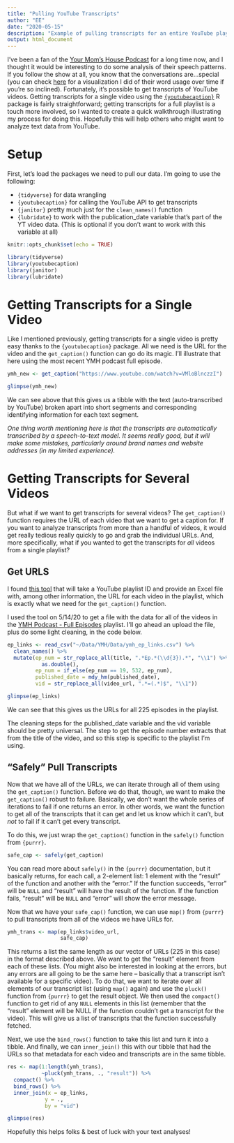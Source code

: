 ```yaml
---
title: "Pulling YouTube Transcripts"
author: "EE"
date: "2020-05-15"
description: "Example of pulling transcripts for an entire YouTube playlist"
output: html_document
---
```


I've been a fan of the [Your Mom's House Podcast](http://www.yourmomshousepodcast.com/) for a long time now, and I thought it would be interesting to do some analysis of their speech patterns. If you follow the show at all, you know that the conversations are...special (you can check [here](https://github.com/ekholme/YMH/blob/master/Viz/defining_words.png) for a visualization I did of their word usage over time if you're so inclined). Fortunately, it's possible to get transcripts of YouTube videos. Getting transcripts for a single video using the [`{youtubecaption}`](https://cran.r-project.org/package=youtubecaption) R package is fairly straightforward; getting transcripts for a full playlist is a touch more involved, so I wanted to create a quick walkthrough illustrating my process for doing this. Hopefully this will help others who might want to analyze text data from YouTube.

# Setup

First, let's load the packages we need to pull our data. I'm going to use the following:

+ `{tidyverse}` for data wrangling
+ `{youtubecaption}` for calling the YouTube API to get transcripts
+ `{janitor}` pretty much just for the `clean_names()` function
+ `{lubridate}` to work with the publication_date variable that's part of the YT video data. (This is optional if you don't want to work with this variable at all)

```r
knitr::opts_chunk$set(echo = TRUE)

library(tidyverse)
library(youtubecaption)
library(janitor)
library(lubridate)

```


# Getting Transcripts for a Single Video

Like I mentioned previously, getting transcripts for a single video is pretty easy thanks to the `{youtubecaption}` package. All we need is the URL for the video and the `get_caption()` function can go do its magic. I'll illustrate that here using the most recent YMH podcast full episode.

```r
ymh_new <- get_caption("https://www.youtube.com/watch?v=VMloBlnczzI")

glimpse(ymh_new)
```

We can see above that this gives us a tibble with the text (auto-transcribed by YouTube) broken apart into short segments and corresponding identifying information for each text segment.

*One thing worth mentioning here is that the transcripts are automatically transcribed by a speech-to-text model. It seems really good, but it will make some mistakes, particularly around brand names and website addresses (in my limited experience).*

# Getting Transcripts for Several Videos

But what if we want to get transcripts for several videos? The `get_caption()` function requires the URL of each video that we want to get a caption for. If you want to analyze transcripts from more than a handful of videos, it would get really tedious really quickly to go and grab the individual URLs. And, more specifically, what if you wanted to get the transcripts for *all* videos from a single playlist?

## Get URLS

I found [this tool](http://www.williamsportwebdeveloper.com/FavBackUp.aspx) that will take a YouTube playlist ID and provide an Excel file with, among other information, the URL for each video in the playlist, which is exactly what we need for the `get_caption()` function.

I used the tool on 5/14/20 to get a file with the data for all of the videos in the [YMH Podcast - Full Episodes](https://www.youtube.com/playlist?list=PL-i3EV1v5hLd9H1p2wT5ZD8alEY0EmxYD) playlist. I'll go ahead an upload the file, plus do some light cleaning, in the code below.

```r
ep_links <- read_csv("~/Data/YMH/Data/ymh_ep_links.csv") %>%
  clean_names() %>%
  mutate(ep_num = str_replace_all(title, ".*Ep.*(\\d{3}).*", "\\1") %>%
           as.double(),
         ep_num = if_else(ep_num == 19, 532, ep_num),
         published_date = mdy_hm(published_date),
         vid = str_replace_all(video_url, ".*=(.*)$", "\\1"))

glimpse(ep_links)
```

We can see that this gives us the URLs for all 225 episodes in the playlist.

The cleaning steps for the published_date variable and the vid variable should be pretty universal. The step to get the episode number extracts that from the title of the video, and so this step is specific to the playlist I'm using.

## "Safely" Pull Transcripts

Now that we have all of the URLs, we can iterate through all of them using the `get_caption()` function. Before we do that, though, we want to make the `get_caption()` robust to failure. Basically, we don't want the whole series of iterations to fail if one returns an error. In other words, we want the function to get all of the transcripts that it can get and let us know which it can't, but *not* to fail if it can't get every transcript.

To do this, we just wrap the `get_caption()` function in the `safely()` function from `{purrr}`.

```r
safe_cap <- safely(get_caption)

```

You can read more about `safely()` in the `{purrr}` documentation, but it basically returns, for each call, a 2-element list: 1 element with the "result" of the function and another with the "error." If the function succeeds, "error" will be `NULL` and "result" will have the result of the function. If the function fails, "result" will be `NULL` and "error" will show the error message.

Now that we have your `safe_cap()` function, we can use `map()` from `{purrr}` to pull transcripts from all of the videos we have URLs for.
```r
ymh_trans <- map(ep_links$video_url,
                 safe_cap)
```

This returns a list the same length as our vector of URLs (225 in this case) in the format described above. We want to get the "result" element from each of these lists. (You might also be interested in looking at the errors, but any errors are all going to be the same here -- basically that a transcript isn't available for a specific video). To do that, we want to iterate over all elements of our transcript list (using `map()` again) and use the `pluck()` function from `{purrr}` to get the result object. We then used the `compact()` function to get rid of any `NULL` elements in this list (remember that the "result" element will be NULL if the function couldn't get a transcript for the video). This will give us a list of transcripts that the function successfully fetched.

Next, we use the `bind_rows()` function to take this list and turn it into a tibble. And finally, we can `inner_join()` this with our tibble that had the URLs so that metadata for each video and transcripts are in the same tibble.

```r
res <- map(1:length(ymh_trans),
           ~pluck(ymh_trans, ., "result")) %>%
  compact() %>%
  bind_rows() %>%
  inner_join(x = ep_links,
            y = .,
            by = "vid")

glimpse(res)
```

Hopefully this helps folks & best of luck with your text analyses!
